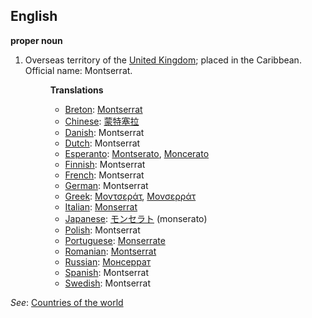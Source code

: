 ==English==

'''proper noun'''

# Overseas territory of the [[United Kingdom]]; placed in the Caribbean. Official name: Montserrat.
#:'''Translations'''
#:*[[Breton]]: [[Montserrat]]
#:*[[Chinese]]: [[蒙特塞拉]]
#:*[[Danish]]: Montserrat
#:*[[Dutch]]: Montserrat
#:*[[Esperanto]]: [[Montserato]], [[Moncerato]]
#:*[[Finnish]]: Montserrat
#:*[[French]]: Montserrat
#:*[[German]]: Montserrat
#:*[[Greek]]: [[Μοντσεράτ]], [[Μονσερράτ]]
#:*[[Italian]]: [[Monserrat]]
#:*[[Japanese]]: [[モンセラト]] (monserato)
#:*[[Polish]]: Montserrat
#:*[[Portuguese]]: [[Monserrate]]
#:*[[Romanian]]: [[Montserrat]]
#:*[[Russian]]: [[Монсеррат]]
#:*[[Spanish]]: Montserrat
#:*[[Swedish]]: Montserrat

''See'': [[Countries of the world]]